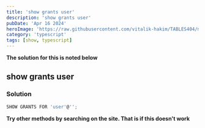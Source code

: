 ```yaml
---
title: 'show grants user'
description: 'show grants user'
pubDate: 'Apr 16 2024'
heroImage: 'https://raw.githubusercontent.com/vitalik-hakim/TABLES404/main/error_b/typescript.png'
category: 'typescript'
tags: [show, typescript]
---
```


**The solution for this is noted below**

## show grants user

### Solution

```typescript
SHOW GRANTS FOR 'user'@'';
```

**Try other methods by searching on the site. That is if this doesn't work**
